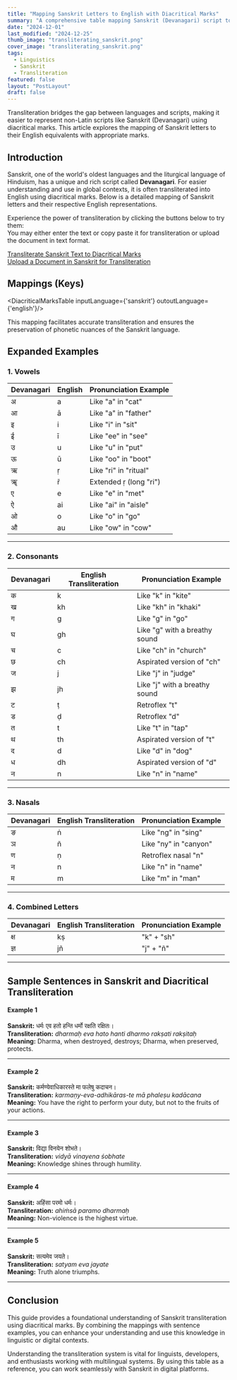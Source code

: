 ```yaml
---
title: "Mapping Sanskrit Letters to English with Diacritical Marks"
summary: "A comprehensive table mapping Sanskrit (Devanagari) script to English transliteration using diacritical marks."
date: "2024-12-01"
last_modified: "2024-12-25"
thumb_image: "transliterating_sanskrit.png"
cover_image: "transliterating_sanskrit.png"
tags:
  - Linguistics
  - Sanskrit
  - Transliteration
featured: false
layout: "PostLayout"
draft: false
---
```


Transliteration bridges the gap between languages and scripts, making it easier to represent non-Latin scripts like Sanskrit (Devanagari) using diacritical marks. This article explores the mapping of Sanskrit letters to their English equivalents with appropriate marks.

## Introduction

Sanskrit, one of the world's oldest languages and the liturgical language of Hinduism, has a unique and rich script called **Devanagari**. For easier understanding and use in global contexts, it is often transliterated into English using diacritical marks. Below is a detailed mapping of Sanskrit letters and their respective English representations.

Experience the power of transliteration by clicking the buttons below to try them:  
You may either enter the text or copy paste it for transliteration or upload the document in text format.

[Transliterate Sanskrit Text to Diacritical Marks](/demos/transliterate "Click here to transliterate Sanskrit text to diacritical marks")  
[Upload a Document in Sanskrit for Transliteration](/demos/transliterate_document "Click here to upload a Sanskrit text document for transliteration")

## Mappings (Keys)


<DiacriticalMarksTable inputLanguage={'sanskrit'} outoutLanguage={'english'}/>

This mapping facilitates accurate transliteration and ensures the preservation of phonetic nuances of the Sanskrit language.

## **Expanded Examples**

### **1. Vowels**
| Devanagari | English | Pronunciation Example |
|------------|---------|-----------------------|
| अ          | a       | Like "a" in "cat"    |
| आ          | ā       | Like "a" in "father" |
| इ          | i       | Like "i" in "sit"    |
| ई          | ī       | Like "ee" in "see"   |
| उ          | u       | Like "u" in "put"    |
| ऊ          | ū       | Like "oo" in "boot"  |
| ऋ          | ṛ       | Like "ri" in "ritual" |
| ॠ          | r̄      | Extended ṛ (long "ri") |
| ए          | e       | Like "e" in "met"    |
| ऐ          | ai      | Like "ai" in "aisle" |
| ओ          | o       | Like "o" in "go"     |
| औ          | au      | Like "ow" in "cow"   |

---

### **2. Consonants**
| Devanagari | English Transliteration | Pronunciation Example       |
|------------|-------------------------|-----------------------------|
| क          | k                       | Like "k" in "kite"          |
| ख          | kh                      | Like "kh" in "khaki"        |
| ग          | g                       | Like "g" in "go"            |
| घ          | gh                      | Like "g" with a breathy sound |
| च          | c                       | Like "ch" in "church"       |
| छ          | ch                      | Aspirated version of "ch"   |
| ज          | j                       | Like "j" in "judge"         |
| झ          | jh                      | Like "j" with a breathy sound |
| ट          | ṭ                       | Retroflex "t"               |
| ड          | ḍ                       | Retroflex "d"               |
| त          | t                       | Like "t" in "tap"           |
| थ          | th                      | Aspirated version of "t"    |
| द          | d                       | Like "d" in "dog"           |
| ध          | dh                      | Aspirated version of "d"    |
| न          | n                       | Like "n" in "name"          |

---

### **3. Nasals**
| Devanagari | English Transliteration | Pronunciation Example       |
|------------|-------------------------|-----------------------------|
| ङ          | ṅ                       | Like "ng" in "sing"         |
| ञ          | ñ                       | Like "ny" in "canyon"       |
| ण          | ṇ                       | Retroflex nasal "n"         |
| न          | n                       | Like "n" in "name"          |
| म          | m                       | Like "m" in "man"           |

---

### **4. Combined Letters**
| Devanagari | English Transliteration | Pronunciation Example       |
|------------|-------------------------|-----------------------------|
| क्ष         | kṣ                      | "k" + "sh"                 |
| ज्ञ         | jñ                      | "j" + "ñ"                  |

---

## **Sample Sentences in Sanskrit and Diacritical Transliteration**

#### **Example 1**
**Sanskrit:** धर्मः एव हतो हन्ति धर्मो रक्षति रक्षितः।  
**Transliteration:** *dharmaḥ eva hato hanti dharmo rakṣati rakṣitaḥ*  
**Meaning:** Dharma, when destroyed, destroys; Dharma, when preserved, protects.

---

#### **Example 2**
**Sanskrit:** कर्मण्येवाधिकारस्ते मा फलेषु कदाचन।  
**Transliteration:** *karmaṇy-eva-adhikāras-te mā phaleṣu kadācana*  
**Meaning:** You have the right to perform your duty, but not to the fruits of your actions.

---

#### **Example 3**
**Sanskrit:** विद्या विनयेन शोभते।  
**Transliteration:** *vidyā vinayena śobhate*  
**Meaning:** Knowledge shines through humility.

---

#### **Example 4**
**Sanskrit:** अहिंसा परमो धर्मः।  
**Transliteration:** *ahiṁsā paramo dharmaḥ*  
**Meaning:** Non-violence is the highest virtue.

---

#### **Example 5**
**Sanskrit:** सत्यमेव जयते।  
**Transliteration:** *satyam eva jayate*  
**Meaning:** Truth alone triumphs.

---

## **Conclusion**

This guide provides a foundational understanding of Sanskrit transliteration using diacritical marks. By combining the mappings with sentence examples, you can enhance your understanding and use this knowledge in linguistic or digital contexts.

Understanding the transliteration system is vital for linguists, developers, and enthusiasts working with multilingual systems. By using this table as a reference, you can work seamlessly with Sanskrit in digital platforms.
